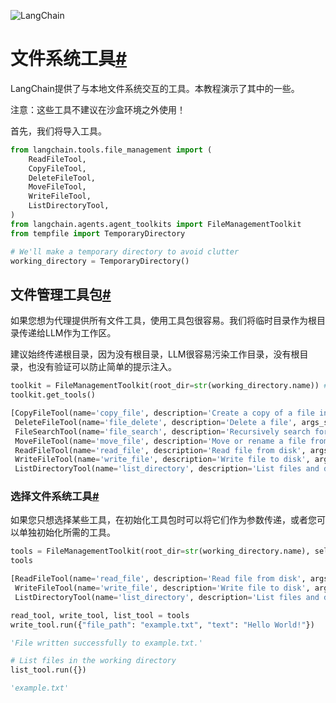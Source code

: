 

<Head>
  <script>
    {
      `(function() {
         var _hmt = _hmt || [];
(function() {
  var hm = document.createElement("script");
  hm.src = "https://hm.baidu.com/hm.js?e60fb290e204e04c5cb6f79b0ac1e697";
  var s = document.getElementsByTagName("script")[0]; 
  s.parentNode.insertBefore(hm, s);
})();
       })();`
    }
  </script>
</Head>

![LangChain](https://pica.zhimg.com/50/v2-56e8bbb52aa271012541c1fe1ceb11a2_r.gif)





文件系统工具[#](#file-system-tools "本标题的永久链接")
========================================

LangChain提供了与本地文件系统交互的工具。本教程演示了其中的一些。

注意：这些工具不建议在沙盒环境之外使用！

首先，我们将导入工具。

```python
from langchain.tools.file_management import (
    ReadFileTool,
    CopyFileTool,
    DeleteFileTool,
    MoveFileTool,
    WriteFileTool,
    ListDirectoryTool,
)
from langchain.agents.agent_toolkits import FileManagementToolkit
from tempfile import TemporaryDirectory

# We'll make a temporary directory to avoid clutter
working_directory = TemporaryDirectory()

```

文件管理工具包[#](#the-filemanagementtoolkit "本标题的永久链接")
-------------------------------------------------

如果您想为代理提供所有文件工具，使用工具包很容易。我们将临时目录作为根目录传递给LLM作为工作区。

建议始终传递根目录，因为没有根目录，LLM很容易污染工作目录，没有根目录，也没有验证可以防止简单的提示注入。

```python
toolkit = FileManagementToolkit(root_dir=str(working_directory.name)) # If you don't provide a root_dir, operations will default to the current working directory
toolkit.get_tools()

```

```python
[CopyFileTool(name='copy_file', description='Create a copy of a file in a specified location', args_schema=<class 'langchain.tools.file_management.copy.FileCopyInput'>, return_direct=False, verbose=False, callback_manager=<langchain.callbacks.shared.SharedCallbackManager object at 0x1156f4350>, root_dir='/var/folders/gf/6rnp_mbx5914kx7qmmh7xzmw0000gn/T/tmpxb8c3aug'),
 DeleteFileTool(name='file_delete', description='Delete a file', args_schema=<class 'langchain.tools.file_management.delete.FileDeleteInput'>, return_direct=False, verbose=False, callback_manager=<langchain.callbacks.shared.SharedCallbackManager object at 0x1156f4350>, root_dir='/var/folders/gf/6rnp_mbx5914kx7qmmh7xzmw0000gn/T/tmpxb8c3aug'),
 FileSearchTool(name='file_search', description='Recursively search for files in a subdirectory that match the regex pattern', args_schema=<class 'langchain.tools.file_management.file_search.FileSearchInput'>, return_direct=False, verbose=False, callback_manager=<langchain.callbacks.shared.SharedCallbackManager object at 0x1156f4350>, root_dir='/var/folders/gf/6rnp_mbx5914kx7qmmh7xzmw0000gn/T/tmpxb8c3aug'),
 MoveFileTool(name='move_file', description='Move or rename a file from one location to another', args_schema=<class 'langchain.tools.file_management.move.FileMoveInput'>, return_direct=False, verbose=False, callback_manager=<langchain.callbacks.shared.SharedCallbackManager object at 0x1156f4350>, root_dir='/var/folders/gf/6rnp_mbx5914kx7qmmh7xzmw0000gn/T/tmpxb8c3aug'),
 ReadFileTool(name='read_file', description='Read file from disk', args_schema=<class 'langchain.tools.file_management.read.ReadFileInput'>, return_direct=False, verbose=False, callback_manager=<langchain.callbacks.shared.SharedCallbackManager object at 0x1156f4350>, root_dir='/var/folders/gf/6rnp_mbx5914kx7qmmh7xzmw0000gn/T/tmpxb8c3aug'),
 WriteFileTool(name='write_file', description='Write file to disk', args_schema=<class 'langchain.tools.file_management.write.WriteFileInput'>, return_direct=False, verbose=False, callback_manager=<langchain.callbacks.shared.SharedCallbackManager object at 0x1156f4350>, root_dir='/var/folders/gf/6rnp_mbx5914kx7qmmh7xzmw0000gn/T/tmpxb8c3aug'),
 ListDirectoryTool(name='list_directory', description='List files and directories in a specified folder', args_schema=<class 'langchain.tools.file_management.list_dir.DirectoryListingInput'>, return_direct=False, verbose=False, callback_manager=<langchain.callbacks.shared.SharedCallbackManager object at 0x1156f4350>, root_dir='/var/folders/gf/6rnp_mbx5914kx7qmmh7xzmw0000gn/T/tmpxb8c3aug')]

```

### 选择文件系统工具[#](#selecting-file-system-tools "本标题的永久链接")

如果您只想选择某些工具，在初始化工具包时可以将它们作为参数传递，或者您可以单独初始化所需的工具。

```python
tools = FileManagementToolkit(root_dir=str(working_directory.name), selected_tools=["read_file", "write_file", "list_directory"]).get_tools()
tools

```

```python
[ReadFileTool(name='read_file', description='Read file from disk', args_schema=<class 'langchain.tools.file_management.read.ReadFileInput'>, return_direct=False, verbose=False, callback_manager=<langchain.callbacks.shared.SharedCallbackManager object at 0x1156f4350>, root_dir='/var/folders/gf/6rnp_mbx5914kx7qmmh7xzmw0000gn/T/tmpxb8c3aug'),
 WriteFileTool(name='write_file', description='Write file to disk', args_schema=<class 'langchain.tools.file_management.write.WriteFileInput'>, return_direct=False, verbose=False, callback_manager=<langchain.callbacks.shared.SharedCallbackManager object at 0x1156f4350>, root_dir='/var/folders/gf/6rnp_mbx5914kx7qmmh7xzmw0000gn/T/tmpxb8c3aug'),
 ListDirectoryTool(name='list_directory', description='List files and directories in a specified folder', args_schema=<class 'langchain.tools.file_management.list_dir.DirectoryListingInput'>, return_direct=False, verbose=False, callback_manager=<langchain.callbacks.shared.SharedCallbackManager object at 0x1156f4350>, root_dir='/var/folders/gf/6rnp_mbx5914kx7qmmh7xzmw0000gn/T/tmpxb8c3aug')]

```

```python
read_tool, write_tool, list_tool = tools
write_tool.run({"file_path": "example.txt", "text": "Hello World!"})

```

```python
'File written successfully to example.txt.'

```

```python
# List files in the working directory
list_tool.run({})

```

```python
'example.txt'

```

